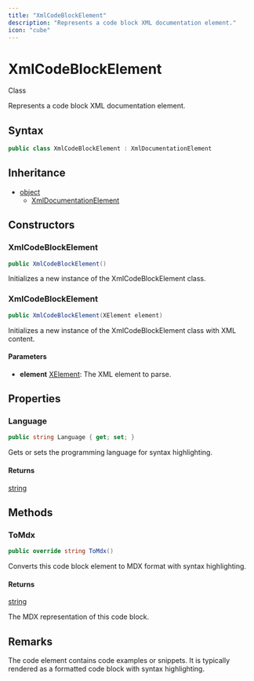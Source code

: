 ```yaml
---
title: "XmlCodeBlockElement"
description: "Represents a code block XML documentation element."
icon: "cube"
---
```


# XmlCodeBlockElement

<Badge variant="outline">Class</Badge>

Represents a code block XML documentation element.

## Syntax

```csharp
public class XmlCodeBlockElement : XmlDocumentationElement
```

## Inheritance

- [object](https://learn.microsoft.com/dotnet/api/system.object)
  - [XmlDocumentationElement](/api-reference/cloudnimble/easyaf/xmldocumentation/xmldocumentationelement)

## Constructors

### XmlCodeBlockElement

```csharp
public XmlCodeBlockElement()
```

Initializes a new instance of the XmlCodeBlockElement class.

### XmlCodeBlockElement

```csharp
public XmlCodeBlockElement(XElement element)
```

Initializes a new instance of the XmlCodeBlockElement class with XML content.

#### Parameters

- **element** [XElement](https://learn.microsoft.com/dotnet/api/system.xml.linq.xelement): The XML element to parse.


## Properties

### Language

```csharp
public string Language { get; set; }
```

Gets or sets the programming language for syntax highlighting.

#### Returns

[string](https://learn.microsoft.com/dotnet/api/system.string)


## Methods

### ToMdx

```csharp
public override string ToMdx()
```

Converts this code block element to MDX format with syntax highlighting.

#### Returns

[string](https://learn.microsoft.com/dotnet/api/system.string)

The MDX representation of this code block.


## Remarks

The code element contains code examples or snippets.
It is typically rendered as a formatted code block with syntax highlighting.

